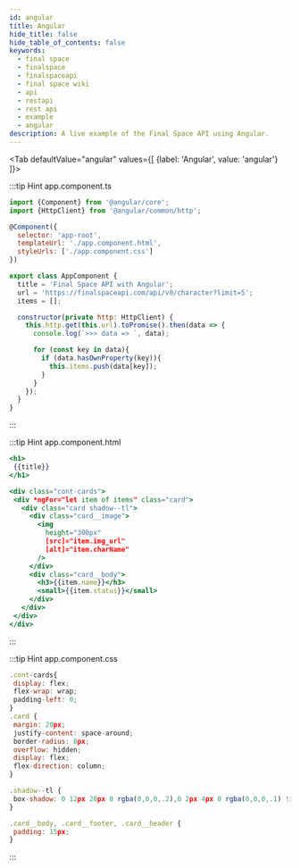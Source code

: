 ```yaml
---
id: angular
title: Angular
hide_title: false
hide_table_of_contents: false
keywords:
  - final space
  - finalspace
  - finalspaceapi
  - final space wiki
  - api
  - restapi
  - rest api
  - example
  - angular
description: A live example of the Final Space API using Angular.
---
```



<Tab
  defaultValue="angular"
  values={[
    {label: 'Angular', value: 'angular'}
  ]}>


:::tip Hint
app.component.ts
```jsx
import {Component} from '@angular/core';
import {HttpClient} from '@angular/common/http';

@Component({
  selector: 'app-root',
  templateUrl: './app.component.html',
  styleUrls: ['./app.component.css']
})

export class AppComponent {
  title = 'Final Space API with Angular';
  url = 'https://finalspaceapi.com/api/v0/character?limit=5';
  items = [];

  constructor(private http: HttpClient) {
    this.http.get(this.url).toPromise().then(data => {
      console.log(`>>> data => `, data);

      for (const key in data){
        if (data.hasOwnProperty(key)){
          this.items.push(data[key]);
        }
      }
    });
  }
}
```
:::

:::tip Hint
app.component.html
 ```jsx
<h1>
  {{title}}
</h1>

<div class="cont-cards">
  <div *ngFor="let item of items" class="card">
    <div class="card shadow--tl">
      <div class="card__image">
        <img
          height="300px"
          [src]="item.img_url"
          [alt]="item.charName"
        />
      </div>
      <div class="card__body">
        <h3>{{item.name}}</h3>
        <small>{{item.status}}</small>
      </div>
    </div>
  </div>
</div>
```
:::


:::tip Hint
app.component.css
 ```jsx
.cont-cards{
  display: flex;
  flex-wrap: wrap;
  padding-left: 0;
}
.card {
  margin: 20px;
  justify-content: space-around;
  border-radius: 8px;
  overflow: hidden;
  display: flex;
  flex-direction: column;
}

.shadow--tl {
  box-shadow: 0 12px 28px 0 rgba(0,0,0,.2),0 2px 4px 0 rgba(0,0,0,.1) !important;
}

.card__body, .card__footer, .card__header {
  padding: 15px;
}
```
:::

</Tab>

